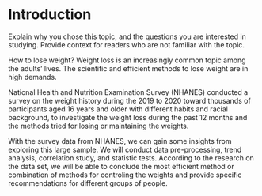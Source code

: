 # Introduction

Explain why you chose this topic, and the questions you are interested in studying. Provide context for readers who are not familiar with the topic.

How to lose weight? Weight loss is an increasingly common topic among the adults' lives. The scientific and efficient methods to lose weight are in high demands. 

National Health and Nutrition Examination Survey (NHANES) conducted a survey on the weight history during the 2019 to 2020 toward thousands of participants aged 16 years and older with different habits and racial background, to investigate the weight loss during the past 12 months and the methods tried for losing or maintaining the weights.

With the survey data from NHANES, we can gain some insights from exploring this large sample. We will conduct data pre-processing, trend analysis, correlation study, and statistic tests. According to the research on the data set, we will be able to conclude the most efficient method or combination of methods for controling the weights and provide specific recommendations for different groups of people.
